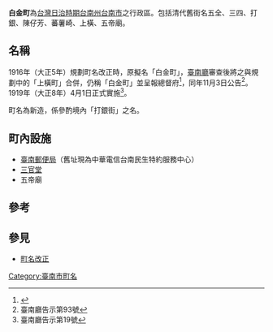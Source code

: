 {{japanese|japanese=白金町|kana=しろかね|romaji=Shirokanechō}}
'''白金町'''為[[台灣日治時期|台灣日治時期]][[台南州|台南州]][[台南市|台南市]]之行政區。包括清代舊街名五全、三四、打銀、陳仔芳、蕃薯崎、上橫、五帝廟。

== 名稱 ==
1916年（大正5年）規劃町名改正時，原擬名「白金町」，[[臺南廳|臺南廳]]審查後將之與規劃中的「上橫町」合併，仍稱「白金町」並呈報總督府<ref>{{Cite journal|title=〈從《臺南廳公文書》再探臺南市町名改正〉|author=黃偉嘉|url=https://www.th.gov.tw/new_index/upload/download/328fb12a3fd346505eb7aae25b429461.pdf|journal=《[[臺灣文獻|臺灣文獻]]》|issue=1|year=2015-03-31|volume=66|page=161－180|archiveurl=https://web.archive.org/web/20220211060231/https://www.th.gov.tw/new_index/upload/download/328fb12a3fd346505eb7aae25b429461.pdf|archivedate=2022-02-11|deadurl=no}}</ref>，同年11月3日公告<ref>臺南廳告示第93號</ref>。1919年（大正8年）4月1日正式實施<ref>臺南廳告示第19號</ref>。

町名為新造，係參酌境內「打銀街」之名。
==町內設施==
*[[臺南郵便局|臺南郵便局]]（舊址現為中華電信台南民生特約服務中心）
*[[開基三官廟|三官堂]]
*五帝廟

== 參考 ==
<references />
==參見==
*[[町名改正|町名改正]]

{{臺南市舊町名}}

[[Category:臺南市町名|Category:臺南市町名]]